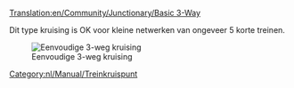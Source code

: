 [[Translation:en/Community/Junctionary/Basic 3-Way]]
{{nl/Community/Junctionary/Kruispuntenmenu}}

Dit type kruising is OK voor kleine netwerken van ongeveer 5 korte treinen.

[[File:en/Community/Junctionary/3way basic3.png|none|frame|Eenvoudige 3-weg kruising]]

{{nl/Community/Junctionary/Kruispuntcriteria|Goedkoop|0|0|0|1|0|0|1|1|0|0|0||Defecte treinen blokkeren de hele kruising.|
*Kan een trein per keer afhandelen (tenzij je [[nl/Manual/Seinen#routeseinen|routeseinen]] gebruikt).
*Zorgt voor verkeersopstoppingen. 
}}

[[Category:nl/Manual/Treinkruispunt]]
